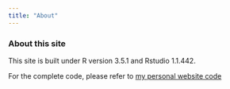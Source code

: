 ```yaml
---
title: "About"
---
```


### About this site

This site is built under R version 3.5.1 and Rstudio 1.1.442.

For the complete code, please refer to [my personal website code](https://github.com/ChristineLong/ChristineLong.github.io.git)